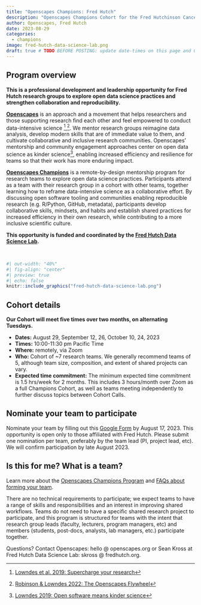 ```yaml
---
title: "Openscapes Champions: Fred Hutch"
description: "Openscapes Champions Cohort for the Fred Hutchinson Cancer Center Data Science Lab" 
author: Openscapes, Fred Hutch
date: 2023-08-29
categories:
  - champions
image: fred-hutch-data-science-lab.png 
draft: true # TODO BEFORE POSTING: update date-times on this page and Google Form!
---
```


## Program overview

**This is a professional development and leadership opportunity for Fred Hutch research groups to explore open data science practices and strengthen collaboration and reproducibility.**

**[Openscapes](https://openscapes.org)** is an approach and a movement that helps researchers and those supporting research find each other and feel empowered to conduct data-intensive science [^1],[^2]. We mentor research groups reimagine data analysis, develop modern skills that are of immediate value to them, and cultivate collaborative and inclusive research communities. Openscapes’ mentorship and community engagement approaches center on open data science as kinder science[^3], enabling increased efficiency and resilience for teams so that their work has more enduring impact. 

**[Openscapes Champions](https://www.openscapes.org/champions/)** is a remote-by-design mentorship program for research teams to explore open data science practices. Participants attend as a team with their research group in a cohort with other teams, together learning how to reframe data-intensive science as a collaborative effort. By discussing open software tooling and communities enabling reproducible research (e.g. R/Python, GitHub, metadata), participants develop collaborative skills, mindsets, and habits and establish shared practices for increased efficiency in their own research, while contributing to a more inclusive scientific culture. 

**This opportunity is funded and coordinated by the [Fred Hutch Data Science Lab](https://hutchdatascience.org/).**

<br>

```r
#| out-width: "40%"
#| fig-align: "center"
#| preview: true
#| echo: false
knitr::include_graphics("fred-hutch-data-science-lab.png")  
```


## Cohort details

**Our Cohort will meet five times over two months, on alternating Tuesdays.**

* **Dates:** August 29, September 12, 26, October 10, 24, 2023
* **Times:** 10:00-11:30 pm Pacific Time 
* **Where:** remotely, via Zoom
* **Who:** Cohort of ~7 research teams. We generally recommend teams of 5, although team size, composition, and extent of shared projects can vary. 
* **Expected time commitment:** The minimum expected time commitment is 1.5 hrs/week for 2 months. This includes 3 hours/month over Zoom as a full Champions Cohort, as well as teams meeting independently to further discuss topics between Cohort Calls.

## Nominate your team to participate

Nominate your team by filling out this [Google Form](https://forms.gle/ARJRFqwuTi8gCcUm9) by August 17, 2023. This opportunity is open only to those affiliated with Fred Hutch. Please submit one nomination per team, preferably by the team lead (PI, project lead, etc). We will confirm participation by late August 2023. 

## Is this for me? What is a team? 

Learn more about the [Openscapes Champions Program](https://openscapes.org/champions) and [FAQs about forming your team](https://openscapes.org/faq). 

There are no technical requirements to participate; we expect teams to have a range of skills and responsibilities and an interest in improving shared workflows. Teams do not need to have a specific shared research project to participate, and this program is structured for teams with the intent that research group leads (faculty, lecturers, program managers, etc) and members (students, post-docs, analysts, lab managers, etc.) participate together. 

Questions? Contact Openscapes: hello @ openscapes.org or Sean Kross at Fred Hutch Data Science Lab: skross @ fredhutch.org.


[^1]:
     [Lowndes et al. 2019: Supercharge your research](https://openscapes.github.io/supercharge-research/) 

[^2]:
     [Robinson & Lowndes 2022: The Openscapes Flywheel](https://eartharxiv.org/repository/view/4560/)
     
[^3]:
     [Lowndes 2019: Open software means kinder science](https://blogs.scientificamerican.com/observations/open-software-means-kinder-science) 
     
